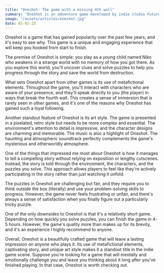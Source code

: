 ```yaml
---
title: "Oneshot: The game with a missing 4th wall"
summary: "OneShot is an adventure game developed by indie studio Future Cat and published by Degica."
image: "/assets/articles/oneshot.jpg"
date: 01-01-23
---
```


Oneshot is a game that has gained popularity over the past few years, and it's easy to see why.
This game is a unique and engaging experience that will keep you hooked from start to finish.

The premise of Oneshot is simple: you play as a young child named Niko who awakens in a strange world with no memory of how you got there.
As you explore this world, you'll uncover clues and solve puzzles to help you progress through the story and save the world from destruction.

What sets Oneshot apart from other games is its use of metafictional elements.
Throughout the game, you'll interact with characters who are aware of your presence,
and they'll speak directly to you (the player) in ways that break the fourth wall.
This creates a sense of immersion that is rarely seen in other games,
and it's one of the reasons why Oneshot has gained such a loyal following.

Another standout feature of Oneshot is its art style.
The game is presented in a pixelated, retro style but needs to be more complex and essential.
The environment's attention to detail is impressive, and the character designs are charming and memorable.
The music is also a highlight of Oneshot. The haunting and atmospheric soundtrack perfectly complements the game's mysterious and otherworldly atmosphere.

One of the things that impressed me most about Oneshot is how it manages to tell a compelling story without relying on exposition or lengthy cutscenes.
Instead, the story is told through the environment, the characters, and the puzzles you solve.
This approach allows players to feel like they're actively participating in the story rather than just watching it unfold.

The puzzles in Oneshot are challenging but fair, and they require you to think outside the box (literally) and use your problem-solving skills to progress.
However, the game never feels frustrating or unfair, and there's always a sense of satisfaction when you finally figure out a particularly tricky puzzle.

One of the only downsides to Oneshot is that it's a relatively short game.
Depending on how quickly you solve puzzles, you can finish the game in 4-5 hours.
However, the game's quality more than makes up for its brevity, and it's an experience I highly recommend to anyone.

Overall, Oneshot is a beautifully crafted game that will leave a lasting impression on anyone who plays it.
Its use of metafictional elements, captivating story, and unique art style makes it a standout title in the indie game scene.
Suppose you're looking for a game that will mentally and emotionally challenge you and leave you thinking about it long after you've finished playing.
In that case, Oneshot is worth checking out.
